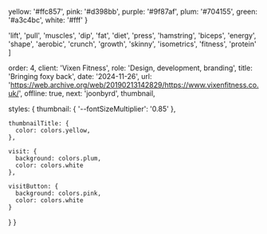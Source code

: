 
  yellow: '#ffc857',
  pink: '#d398bb',
  purple: '#9f87af',
  plum: '#704155',
  green: '#a3c4bc',
  white: '#fff'
}

  'lift',
  'pull',
  'muscles',
  'dip',
  'fat',
  'diet',
  'press',
  'hamstring',
  'biceps',
  'energy',
  'shape',
  'aerobic',
  'crunch',
  'growth',
  'skinny',
  'isometrics',
  'fitness',
  'protein'
]

  order: 4,
  client: 'Vixen Fitness',
  role: 'Design, development, branding',
  title: 'Bringing foxy back',
  date: '2024-11-26',
  url: 'https://web.archive.org/web/20190213142829/https://www.vixenfitness.co.uk/',
  offline: true,
  next: 'joonbyrd',
  thumbnail,

  styles: {
    thumbnail: {
      '--fontSizeMultiplier': '0.85'
    },

    thumbnailTitle: {
      color: colors.yellow,
    },

    visit: {
      background: colors.plum,
      color: colors.white
    },

    visitButton: {
      background: colors.pink,
      color: colors.white
    }
  }
}
